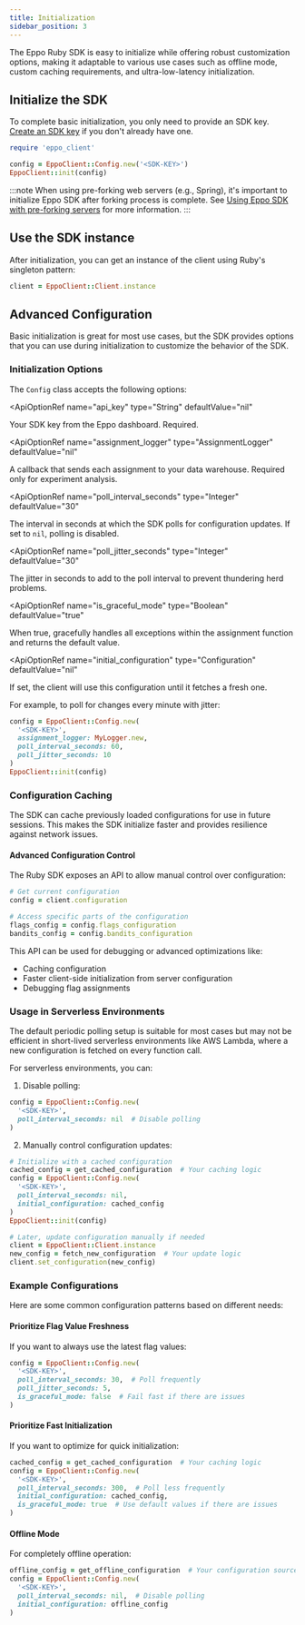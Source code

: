 ```yaml
---
title: Initialization
sidebar_position: 3
---
```



The Eppo Ruby SDK is easy to initialize while offering robust customization options, making it adaptable to various use cases such as offline mode, custom caching requirements, and ultra-low-latency initialization.

## Initialize the SDK

To complete basic initialization, you only need to provide an SDK key. [Create an SDK key](/sdks/sdk-keys) if you don't already have one.

```ruby
require 'eppo_client'

config = EppoClient::Config.new('<SDK-KEY>')
EppoClient::init(config)
```

:::note
When using pre-forking web servers (e.g., Spring), it's important to initialize Eppo SDK after forking process is complete. See [Using Eppo SDK with pre-forking servers](/sdks/preforking/) for more information.
:::

## Use the SDK instance

After initialization, you can get an instance of the client using Ruby's singleton pattern:

```ruby
client = EppoClient::Client.instance
```

## Advanced Configuration

Basic initialization is great for most use cases, but the SDK provides options that you can use during initialization to customize the behavior of the SDK.

### Initialization Options

The `Config` class accepts the following options:

<ApiOptionRef 
  name="api_key"
  type="String"
  defaultValue="nil"
>

Your SDK key from the Eppo dashboard. Required.
</ApiOptionRef>

<ApiOptionRef 
  name="assignment_logger"
  type="AssignmentLogger"
  defaultValue="nil"
>

A callback that sends each assignment to your data warehouse. Required only for experiment analysis.
</ApiOptionRef>

<ApiOptionRef 
  name="poll_interval_seconds"
  type="Integer"
  defaultValue="30"
>

The interval in seconds at which the SDK polls for configuration updates. If set to `nil`, polling is disabled.
</ApiOptionRef>

<ApiOptionRef 
  name="poll_jitter_seconds"
  type="Integer"
  defaultValue="30"
>

The jitter in seconds to add to the poll interval to prevent thundering herd problems.
</ApiOptionRef>

<ApiOptionRef 
  name="is_graceful_mode"
  type="Boolean"
  defaultValue="true"
>

When true, gracefully handles all exceptions within the assignment function and returns the default value.
</ApiOptionRef>

<ApiOptionRef 
  name="initial_configuration"
  type="Configuration"
  defaultValue="nil"
>

If set, the client will use this configuration until it fetches a fresh one.
</ApiOptionRef>

For example, to poll for changes every minute with jitter:

```ruby
config = EppoClient::Config.new(
  '<SDK-KEY>',
  assignment_logger: MyLogger.new,
  poll_interval_seconds: 60,
  poll_jitter_seconds: 10
)
EppoClient::init(config)
```

### Configuration Caching

The SDK can cache previously loaded configurations for use in future sessions. This makes the SDK initialize faster and provides resilience against network issues.

#### Advanced Configuration Control

The Ruby SDK exposes an API to allow manual control over configuration:

```ruby
# Get current configuration
config = client.configuration

# Access specific parts of the configuration
flags_config = config.flags_configuration
bandits_config = config.bandits_configuration
```

This API can be used for debugging or advanced optimizations like:
- Caching configuration
- Faster client-side initialization from server configuration
- Debugging flag assignments

### Usage in Serverless Environments

The default periodic polling setup is suitable for most cases but may not be efficient in short-lived serverless environments like AWS Lambda, where a new configuration is fetched on every function call.

For serverless environments, you can:

1. Disable polling:
```ruby
config = EppoClient::Config.new(
  '<SDK-KEY>',
  poll_interval_seconds: nil  # Disable polling
)
```

2. Manually control configuration updates:
```ruby
# Initialize with a cached configuration
cached_config = get_cached_configuration  # Your caching logic
config = EppoClient::Config.new(
  '<SDK-KEY>',
  poll_interval_seconds: nil,
  initial_configuration: cached_config
)
EppoClient::init(config)

# Later, update configuration manually if needed
client = EppoClient::Client.instance
new_config = fetch_new_configuration  # Your update logic
client.set_configuration(new_config)
```

### Example Configurations

Here are some common configuration patterns based on different needs:

#### Prioritize Flag Value Freshness
If you want to always use the latest flag values:

```ruby
config = EppoClient::Config.new(
  '<SDK-KEY>',
  poll_interval_seconds: 30,  # Poll frequently
  poll_jitter_seconds: 5,
  is_graceful_mode: false  # Fail fast if there are issues
)
```

#### Prioritize Fast Initialization
If you want to optimize for quick initialization:

```ruby
cached_config = get_cached_configuration  # Your caching logic
config = EppoClient::Config.new(
  '<SDK-KEY>',
  poll_interval_seconds: 300,  # Poll less frequently
  initial_configuration: cached_config,
  is_graceful_mode: true  # Use default values if there are issues
)
```

#### Offline Mode
For completely offline operation:

```ruby
offline_config = get_offline_configuration  # Your configuration source
config = EppoClient::Config.new(
  '<SDK-KEY>',
  poll_interval_seconds: nil,  # Disable polling
  initial_configuration: offline_config
)
